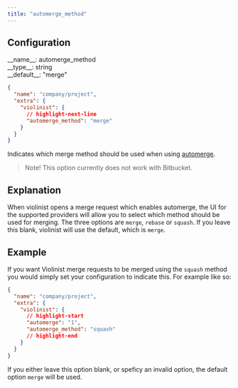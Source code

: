 ```yaml
---
title: "automerge_method"
---
```



## Configuration

<div className="config-wrapper"><div className="config">__name__: automerge_method</div>
<div className="config">__type__: string</div>
<div className="config">__default__: "merge"</div></div>

```json showLineNumbers
{
  "name": "company/project",
  "extra": {
    "violinist": {
      // highlight-next-line
      "automerge_method": "merge"
    }
  }
}
```

Indicates which merge method should be used when using [automerge](/configuration/automerge).

> Note! This option currently does not work with Bitbucket.

## Explanation

When violinist opens a merge request which enables automerge, the UI for the supported providers will allow you to select which method should be used for merging. The three options are `merge`, `rebase` or `squash`. If you leave this blank, violinist will use the default, which is `merge`.

## Example

If you want Violinist merge requests to be merged using the `squash` method you would simply set your configuration to indicate this. For example like so:

```json showLineNumbers
{
  "name": "company/project",
  "extra": {
    "violinist": {
      // highlight-start
      "automerge": "1",
      "automerge_method": "squash"
      // highlight-end
    }
  }
}
```

If you either leave this option blank, or speficy an invalid option, the default option `merge` will be used.
